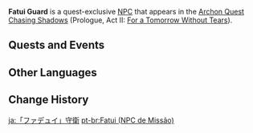 {{Character Infobox
|type             = Quest NPC
|image            = NPC Fatui Guard.png
|realname         = 
|region           = Mondstadt
|affiliation      = Fatui
|title            = 
|voiceEN          = 
|voiceCN          = 
|voiceJP          = 
|dialoguereward   = 
}}
'''Fatui Guard''' is a quest-exclusive [[NPC]] that appears in the [[Archon Quest]] [[Chasing Shadows]] (Prologue, Act II: [[For a Tomorrow Without Tears]]).
<!--
==Profile==
===Personality===
===Appearance===
-->
==Quests and Events==
{{Quests and Events}}

==Other Languages==
{{Other Languages
|default_hidden = 1
|en      = Fatui Guard
|zhs     = 愚人众
|zhs_rm  = Yúrénzhòng
|zht     = 愚人眾
|zht_rm  = Yúrénzhòng
|ja      = ファデュイ
|ja_rm   = Fadyui
|ko      = 우인단
|ko_rm   = U'in-dan
|es      = Fatui
|fr      = Fatui
|ru      = Фатуи
|th      = Fatui
|vi      = Fatui
|de      = Fatuus
|id      = Fatui
|pt      = Fatui
|tr      = Fatui Muhafızı
|it      = Guardia dei Fatui
}}

==Change History==
{{Change History|1.0}}
<!--
==References==
{{Reflist}}-->

[[ja:「ファデュイ」守衛]]
[[pt-br:Fatui (NPC de Missão)]]